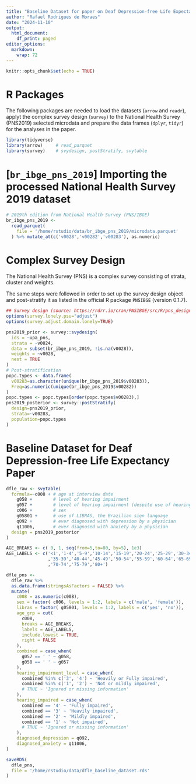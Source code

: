 ```yaml
---
title: "Baseline Dataset for paper on Deaf Depression-free Life Expectancy"
author: "Rafael Rodrigues de Moraes"
date: "2024-11-10"
output:
  html_document:
    df_print: paged
editor_options: 
  markdown: 
    wrap: 72
---
```


```r
knitr::opts_chunk$set(echo = TRUE)
```

# R Packages

The following packages are needed to load the datasets (`arrow` and
`readr`), applyt the complex survey design (`survey`) to the 
National Health Survey (PNS2019) selected microdata and
prepare the data frames (`dplyr`, `tidyr`) for the analyses in the
paper.

```r
library(tidyverse)
library(arrow)     # read_parquet
library(survey)    # svydesign, postStratify, svytable
```

# [`br_ibge_pns_2019`] Importing the processed National Health Survey 2019 dataset

```r
# 2019th edition from National Health Survey (PNS/IBGE)
br_ibge_pns_2019 <- 
  read_parquet(
    file = '/home/rstudio/data/br_ibge_pns_2019/microdata.parquet'
  ) %>% mutate_at(c('v0028','v00282','v00283'), as.numeric)
```

# Complex Survey Design

The National Health Survey (PNS) is a complex survey consisting of
strata, cluster and weights.

The same steps were followed in order to set up the survey design object
and post-stratify it as listed in the official R package `PNSIBGE`
(version 0.1.7).

```r
## Survey design (source: https://rdrr.io/cran/PNSIBGE/src/R/pns_design.R, accessed on September, 2nd 2022)
options(survey.lonely.psu="adjust")
options(survey.adjust.domain.lonely=TRUE)

pns2019_prior <- survey::svydesign(
  ids = ~upa_pns, 
  strata = ~v0024, 
  data = subset(br_ibge_pns_2019, !is.na(v0028)), 
  weights = ~v0028, 
  nest = TRUE
)
# Post-stratification
popc.types <- data.frame( 
  v00283=as.character(unique(br_ibge_pns_2019$v00283)), 
  Freq=as.numeric(unique(br_ibge_pns_2019$v00282))
)
popc.types <- popc.types[order(popc.types$v00283),]
pns2019_posterior <- survey::postStratify(
  design=pns2019_prior, 
  strata=~v00283, 
  population=popc.types
)
```

# Baseline Dataset for Deaf Depression-free Life Expectancy Paper

```r
dfle_raw <- svytable(
  formula=~c008 + # age at interview date
    g058 +        # level of hearing impairment
    g057 +        # level of hearing impairment (despite use of hearing devices)
    c006 +        # sex 
    g05801 +      # use of LIBRAS, the Brazilian sign language
    q092 +        # ever diagnosed with depression by a physician
    q11006,       # ever diagnosed with anxiety by a physician
  design = pns2019_posterior
)

AGE_BREAKS <- c( 0, 1, seq(from=5,to=80, by=5), 1e3)
AGE_LABELS <- c('<1','1-4','5-9','10-14','15-19','20-24','25-29','30-34'
                ,'35-39','40-44','45-49','50-54','55-59','60-64','65-69'
                ,'70-74','75-79','80+')

dfle_pns <- 
  dfle_raw %>% 
  as.data.frame(stringsAsFactors = FALSE) %>%
  mutate(
    c008 = as.numeric(c008),
    sex = factor( c006, levels = 1:2, labels = c('male', 'female')),
    libras = factor( g05801, levels = 1:2, labels = c('yes', 'no')),
    age_grp = cut( 
      c008, 
      breaks = AGE_BREAKS,
      labels = AGE_LABELS,
      include.lowest = TRUE,
      right = FALSE
    ),
    combined = case_when(
      g057 == ' ' ~ g058,
      g058 == ' ' ~ g057
    ),
    hearing_impairment_level = case_when(
      combined %in% c('3', '4') ~ 'Heavily or Fully impaired',
      combined %in% c('1', '2') ~ 'Not or mildly impaired',
      # TRUE ~ 'Ignored or missing information'
    ),
    hearing_impaired = case_when(
      combined == '4' ~ 'Fully impaired',
      combined == '3' ~ 'Heavily impaired',
      combined == '2' ~ 'Mildly impaired',
      combined == '1' ~ 'Not impaired',
      # TRUE ~ 'Ignored or missing information'
    ),
    diagnosed_depression = q092,
    diagnosed_anxiety = q11006,
) 
```

```r
saveRDS(
  dfle_pns, 
  file = '/home/rstudio/data/dfle_baseline_dataset.rds'
)
```
